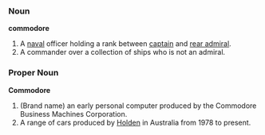 ===Noun===
'''commodore'''

# A [[naval]] officer holding a rank between [[captain]] and [[rear admiral]].
# A commander over a collection of ships who is not an admiral.

===Proper Noun===
'''Commodore'''

# (Brand name) an early personal computer produced by the Commodore Business Machines Corporation.
# A range of cars produced by [[Holden]] in Australia from 1978 to present.
